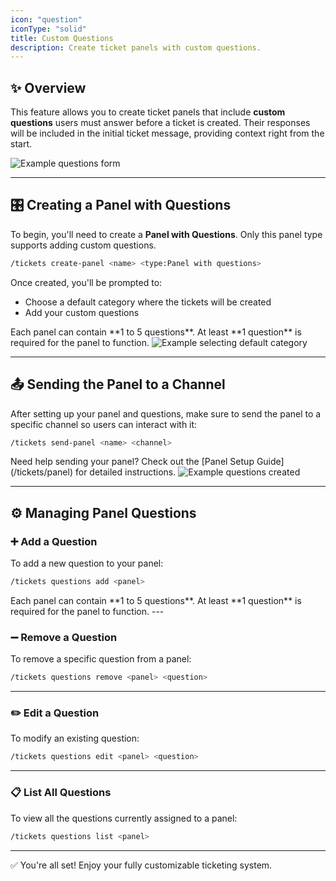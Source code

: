 ```yaml
---
icon: "question"
iconType: "solid"
title: Custom Questions
description: Create ticket panels with custom questions.
---
```


## ✨ Overview

This feature allows you to create ticket panels that include **custom questions** users must answer before a ticket is created. Their responses will be included in the initial ticket message, providing context right from the start.

<Frame>
  <img src="/images/tickets/example-question.png" alt="Example questions form"/>
</Frame>

---

## 🎛️ Creating a Panel with Questions

To begin, you'll need to create a **Panel with Questions**. Only this panel type supports adding custom questions.

```sh
/tickets create-panel <name> <type:Panel with questions>
```

Once created, you'll be prompted to:

- Choose a default category where the tickets will be created
- Add your custom questions

<Warning>
Each panel can contain **1 to 5 questions**. At least **1 question** is required for the panel to function.
</Warning>

<Frame>
  <img src="/images/tickets/example-selecting-default-category-prompt.png" alt="Example selecting default category"/>
</Frame>

---

## 📤 Sending the Panel to a Channel

After setting up your panel and questions, make sure to send the panel to a specific channel so users can interact with it:

```sh
/tickets send-panel <name> <channel>
```

<Note>
Need help sending your panel? Check out the [Panel Setup Guide](/tickets/panel) for detailed instructions.
</Note>

<Frame>
  <img src="/images/tickets/example-questioncreated.png" alt="Example questions created"/>
</Frame>

---

## ⚙️ Managing Panel Questions

### ➕ Add a Question

To add a new question to your panel:

```sh
/tickets questions add <panel>
```
<Warning>
Each panel can contain **1 to 5 questions**. At least **1 question** is required for the panel to function.
</Warning>
---

### ➖ Remove a Question

To remove a specific question from a panel:

```sh
/tickets questions remove <panel> <question>
```

---

### ✏️ Edit a Question

To modify an existing question:

```sh
/tickets questions edit <panel> <question>
```

---

### 📋 List All Questions

To view all the questions currently assigned to a panel:

```sh
/tickets questions list <panel>
```

---

✅ You're all set! Enjoy your fully customizable ticketing system.
